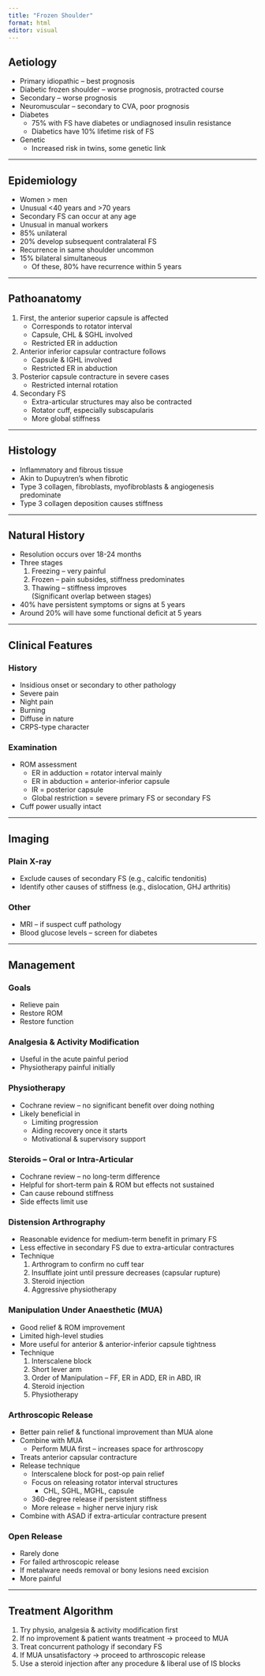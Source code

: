 ```yaml
---
title: "Frozen Shoulder"
format: html
editor: visual
---
```


## Aetiology
- Primary idiopathic – best prognosis
- Diabetic frozen shoulder – worse prognosis, protracted course
- Secondary – worse prognosis
- Neuromuscular – secondary to CVA, poor prognosis  
- Diabetes  
  - 75% with FS have diabetes or undiagnosed insulin resistance  
  - Diabetics have 10% lifetime risk of FS  
- Genetic  
  - Increased risk in twins, some genetic link  

---

## Epidemiology
- Women > men
- Unusual <40 years and >70 years
- Secondary FS can occur at any age
- Unusual in manual workers
- 85% unilateral
- 20% develop subsequent contralateral FS
- Recurrence in same shoulder uncommon
- 15% bilateral simultaneous  
  - Of these, 80% have recurrence within 5 years  

---

## Pathoanatomy
1. First, the anterior superior capsule is affected  
   - Corresponds to rotator interval  
   - Capsule, CHL & SGHL involved  
   - Restricted ER in adduction  
2. Anterior inferior capsular contracture follows  
   - Capsule & IGHL involved  
   - Restricted ER in abduction  
3. Posterior capsule contracture in severe cases  
   - Restricted internal rotation  
4. Secondary FS  
   - Extra-articular structures may also be contracted  
   - Rotator cuff, especially subscapularis  
   - More global stiffness  

---

## Histology
- Inflammatory and fibrous tissue
- Akin to Dupuytren's when fibrotic
- Type 3 collagen, fibroblasts, myofibroblasts & angiogenesis predominate
- Type 3 collagen deposition causes stiffness  

---

## Natural History
- Resolution occurs over 18-24 months
- Three stages  
  1. Freezing – very painful  
  2. Frozen – pain subsides, stiffness predominates  
  3. Thawing – stiffness improves  
  (Significant overlap between stages)
- 40% have persistent symptoms or signs at 5 years
- Around 20% will have some functional deficit at 5 years  

---

## Clinical Features
### History
- Insidious onset or secondary to other pathology
- Severe pain
- Night pain
- Burning
- Diffuse in nature
- CRPS-type character  

### Examination
- ROM assessment  
  - ER in adduction = rotator interval mainly  
  - ER in abduction = anterior-inferior capsule  
  - IR = posterior capsule  
  - Global restriction = severe primary FS or secondary FS  
- Cuff power usually intact  

---

## Imaging
### Plain X-ray
- Exclude causes of secondary FS (e.g., calcific tendonitis)
- Identify other causes of stiffness (e.g., dislocation, GHJ arthritis)

### Other
- MRI – if suspect cuff pathology
- Blood glucose levels – screen for diabetes  

---

## Management
### Goals
- Relieve pain
- Restore ROM
- Restore function  

### Analgesia & Activity Modification
- Useful in the acute painful period
- Physiotherapy painful initially  

### Physiotherapy
- Cochrane review – no significant benefit over doing nothing
- Likely beneficial in  
  - Limiting progression  
  - Aiding recovery once it starts  
  - Motivational & supervisory support  

### Steroids – Oral or Intra-Articular
- Cochrane review – no long-term difference
- Helpful for short-term pain & ROM but effects not sustained
- Can cause rebound stiffness
- Side effects limit use  

### Distension Arthrography
- Reasonable evidence for medium-term benefit in primary FS
- Less effective in secondary FS due to extra-articular contractures
- Technique  
  1. Arthrogram to confirm no cuff tear  
  2. Insufflate joint until pressure decreases (capsular rupture)  
  3. Steroid injection  
  4. Aggressive physiotherapy  

### Manipulation Under Anaesthetic (MUA)
- Good relief & ROM improvement
- Limited high-level studies
- More useful for anterior & anterior-inferior capsule tightness
- Technique  
  1. Interscalene block  
  2. Short lever arm  
  3. Order of Manipulation – FF, ER in ADD, ER in ABD, IR  
  4. Steroid injection  
  5. Physiotherapy  

### Arthroscopic Release
- Better pain relief & functional improvement than MUA alone
- Combine with MUA  
  - Perform MUA first – increases space for arthroscopy  
- Treats anterior capsular contracture
- Release technique  
  - Interscalene block for post-op pain relief  
  - Focus on releasing rotator interval structures  
    - CHL, SGHL, MGHL, capsule  
  - 360-degree release if persistent stiffness  
  - More release = higher nerve injury risk  
- Combine with ASAD if extra-articular contracture present  

### Open Release
- Rarely done
- For failed arthroscopic release
- If metalware needs removal or bony lesions need excision
- More painful  

---

## Treatment Algorithm
1. Try physio, analgesia & activity modification first  
2. If no improvement & patient wants treatment → proceed to MUA  
3. Treat concurrent pathology if secondary FS  
4. If MUA unsatisfactory → proceed to arthroscopic release  
5. Use a steroid injection after any procedure & liberal use of IS blocks  
